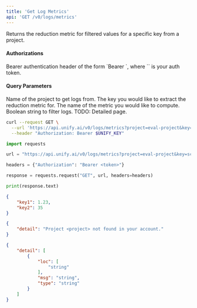 ```yaml
---
title: 'Get Log Metrics'
api: 'GET /v0/logs/metrics'
---
```

Returns the reduction metric for filtered values for a specific key from a project.

#### Authorizations

<ParamField header="Authorization" type="string" required="true">
  Bearer authentication header of the form `Bearer <token>`, where `<token>` is your auth token.
</ParamField>

#### Query Parameters

<ParamField query="project" type="string" required="true">
Name of the project to get logs from.
</ParamField>

<ParamField query="key" type="string" required="true">
The key you would like to extract the reduction metric for.
</ParamField>

<ParamField query="metric" type="string" required="true">
The name of the metric you would like to compute.
</ParamField>

<ParamField query="filter_expr" type="string | null" >
Boolean string to filter logs. TODO: Detailed page.
</ParamField>

<RequestExample>

```bash cURL
curl --request GET \
  --url 'https://api.unify.ai/v0/logs/metrics?project=eval-project&key=score&metric=mean&filter_expr=len(output)%20>%20200%20and%20temperature%20==%200.5' \
  --header "Authorization: Bearer $UNIFY_KEY"
```

```python Python
import requests

url = "https://api.unify.ai/v0/logs/metrics?project=eval-project&key=score&metric=mean&filter_expr=len(output)%20>%20200%20and%20temperature%20==%200.5"

headers = {"Authorization": "Bearer <token>"}

response = requests.request("GET", url, headers=headers)

print(response.text)
```

</RequestExample>
<ResponseExample>

```json 200
{
    "key1": 1.23,
    "key2": 35
}
```

```json 404
{
    "detail": "Project <project> not found in your account."
}
```

```json 422
{
    "detail": [
        {
            "loc": [
                "string"
            ],
            "msg": "string",
            "type": "string"
        }
    ]
}
```

</ResponseExample>
